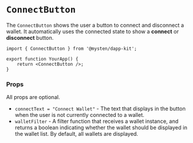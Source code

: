 
# `ConnectButton`

The `ConnectButton` shows the user a button to connect and disconnect a wallet. It automatically
uses the connected state to show a **connect** or **disconnect** button.

```tsx
import { ConnectButton } from '@mysten/dapp-kit';

export function YourApp() {
	return <ConnectButton />;
}
```

<ConnectButtonExample />

### Props

All props are optional.

- `connectText = "Connect Wallet"` - The text that displays in the button when the user is not
  currently connected to a wallet.
- `walletFilter` - A filter function that receives a wallet instance, and returns a boolean
  indicating whether the wallet should be displayed in the wallet list. By default, all wallets are
  displayed.
